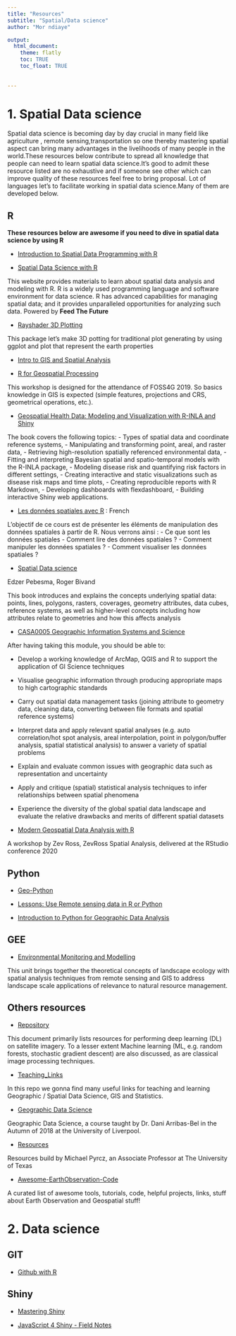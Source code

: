 ```yaml
---
title: "Resources"
subtitle: "Spatial/Data science"
author: "Mor ndiaye"

output: 
  html_document:
    theme: flatly
    toc: TRUE
    toc_float: TRUE
    
  
---
```


# 1. Spatial Data science

Spatial data science is becoming day by day crucial in many field like agriculture , remote sensing,transportation so one thereby mastering spatial aspect can bring many advantages in the livelihoods of many people in the world.These resources below contribute to  spread all knowledge that people can need to learn spatial data science.It's good to admit these resource listed are no exhaustive and if someone see other which can  improve quality of these resources feel free to bring proposal.
Lot of languages let's to facilitate working in spatial data science.Many of them are developed below.

## R 
**These resources below are awesome if you need to dive in spatial data science by using R**

- [Introduction to Spatial Data Programming with R](http://132.72.155.230:3838/r/index.html)

- [Spatial Data Science with R](https://rspatial.org/raster/index.html#)

This website provides materials to learn about spatial data analysis and modeling with R. R is a widely used programming language and software environment for data science. R has advanced capabilities for managing spatial data; and it provides unparalleled opportunities for analyzing such data.
Powered by **Feed The Future**

- [Rayshader 3D Plotting](https://upenn.hosted.panopto.com/Panopto/Pages/Viewer.aspx?id=ae6642b2-c2be-4ad0-846c-aafb00e00129)

This package let's make 3D potting for traditional plot generating by using ggplot and plot that represent the earth properties

- [Intro to GIS and Spatial Analysis](https://mgimond.github.io/Spatial/index.html)

- [R for Geospatial Processing](https://bakaniko.github.io/FOSS4G2019_Geoprocessing_with_R_workshop/)

This workshop is designed for the attendance of FOSS4G 2019. So basics knowledge in GIS is expected (simple features, projections and CRS, geometrical operations, etc.).

- [Geospatial Health Data: Modeling and Visualization with R-INLA and Shiny](https://www.paulamoraga.com/book-geospatial/)

The book covers the following topics:
- Types of spatial data and coordinate reference systems,
- Manipulating and transforming point, areal, and raster data,
- Retrieving high-resolution spatially referenced environmental data,
- Fitting and interpreting Bayesian spatial and spatio-temporal models with the R-INLA package,
- Modeling disease risk and quantifying risk factors in different settings,
- Creating interactive and static visualizations such as disease risk maps and time plots,
- Creating reproducible reports with R Markdown,
- Developing dashboards with flexdashboard,
- Building interactive Shiny web applications.

- [Les données spatiales avec R](https://maeltheuliere.github.io/rspatial/) : French

L’objectif de ce cours est de présenter les éléments de manipulation des données spatiales à partir de R. 
Nous verrons ainsi :
- Ce que sont les données spatiales
- Comment lire des données spatiales ?
- Comment manipuler les données spatiales ?
- Comment visualiser les données spatiales ?

- [Spatial Data science](https://keen-swartz-3146c4.netlify.app)

Edzer Pebesma, Roger Bivand

This book introduces and explains the concepts underlying spatial data: points, lines, polygons, rasters, coverages, geometry attributes, data cubes, reference systems, as well as higher-level concepts including how attributes relate to geometries and how this affects analysis

- [CASA0005 Geographic Information Systems and Science](https://andrewmaclachlan.github.io/CASA0005repo/index.html)

After having taking this module, you should be able to:

- Develop a working knowledge of ArcMap, QGIS and R to support the application of GI Science techniques

- Visualise geographic information through producing appropriate maps to high cartographic standards

- Carry out spatial data management tasks (joining attribute to geometry data, cleaning data, converting between file formats and spatial reference systems)

- Interpret data and apply relevant spatial analyses (e.g. auto correlation/hot spot analysis, areal interpolation, point in polygon/buffer analysis, spatial statistical analysis) to answer a variety of spatial problems

- Explain and evaluate common issues with geographic data such as representation and uncertainty

- Apply and critique (spatial) statistical analysis techniques to infer relationships between spatial phenomena

- Experience the diversity of the global spatial data landscape and evaluate the relative drawbacks and merits of different spatial datasets

- [Modern Geospatial Data Analysis with R](http://files.zevross.com/workshops/spatial/slides/html/0-deck-list.html)

A workshop by Zev Ross, ZevRoss Spatial Analysis, delivered at the RStudio conference 2020

## Python

- [Geo-Python](https://automating-gis-processes.github.io/site/lessons/L2/overview.html)

- [Lessons: Use Remote sensing data in R or Python](https://www.earthdatascience.org/tags/remote-sensing/)

- [Introduction to Python for Geographic Data Analysis](https://pythongis.org)

## GEE

- [Environmental Monitoring and Modelling](https://www.geospatialecology.com/env306/)

This unit brings together the theoretical concepts of landscape ecology with spatial analysis techniques from remote sensing and GIS to address landscape scale applications of relevance to natural resource management.

## Others resources

- [Repository](https://github.com/robmarkcole/satellite-image-deep-learning)

This document primarily lists resources for performing deep learning (DL) on satellite imagery. To a lesser extent Machine learning (ML, e.g. random forests, stochastic gradient descent) are also discussed, as are classical image processing techniques.


- [Teaching_Links](https://github.com/GDSL-UL/Teaching_Links)

In this repo we gonna find many useful links  for teaching and learning Geographic / Spatial Data Science, GIS and Statistics.

- [Geographic Data Science](http://darribas.org/gds18/)

Geographic Data Science, a course taught by Dr. Dani Arribas-Bel in the Autumn of 2018 at the University of Liverpool.

- [Resources](https://github.com/GeostatsGuy/Resources/blob/master/README.md)

Resources build by Michael Pyrcz, an Associate Professor at The University of Texas

- [Awesome-EarthObservation-Code](https://github.com/acgeospatial/awesome-earthobservation-code/blob/master/README.md)

A curated list of awesome tools, tutorials, code, helpful projects, links, stuff about Earth Observation and Geospatial stuff!

# 2. Data science

## GIT

- [Github with R](https://happygitwithr.com)

## Shiny

- [Mastering Shiny](https://mastering-shiny.org)

- [JavaScript 4 Shiny - Field Notes](https://connect.thinkr.fr/js4shinyfieldnotes/)

